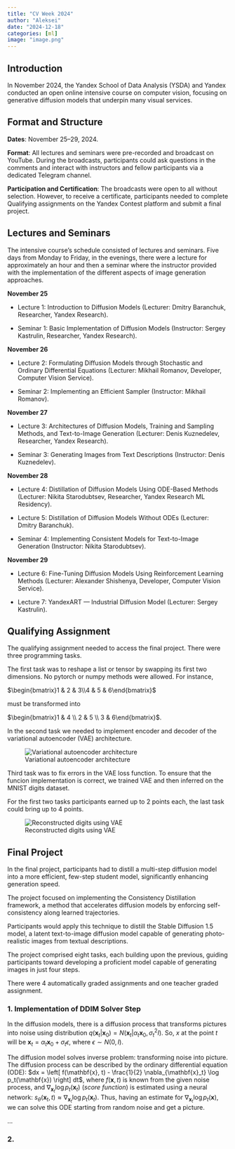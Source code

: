 ```yaml
---
title: "CV Week 2024"
author: "Aleksei"
date: "2024-12-18"
categories: [ml]
image: "image.png"
---
```


## Introduction

In November 2024, the Yandex School of Data Analysis (YSDA) and Yandex
conducted an open online intensive course on computer vision, focusing
on generative diffusion models that underpin many visual services.

## Format and Structure

**Dates**: November 25–29, 2024.

**Format**: All lectures and seminars were pre-recorded and broadcast on
YouTube. During the broadcasts, participants could ask questions in the
comments and interact with instructors and fellow participants via a
dedicated Telegram channel.

**Participation and Certification**: The broadcasts were open to all
without selection. However, to receive a certificate, participants
needed to complete Qualifying assignments on the Yandex Contest platform
and submit a final project.

## Lectures and Seminars

The intensive course's schedule consisted of lectures and seminars. Five
days from Monday to Friday, in the evenings, there were a lecture for
approximately an hour and then a seminar where the instructor provided
with the implementation of the different aspects of image generation
approaches.

**November 25**

-   Lecture 1: Introduction to Diffusion Models (Lecturer: Dmitry
    Baranchuk, Researcher, Yandex Research).

-   Seminar 1: Basic Implementation of Diffusion Models (Instructor:
    Sergey Kastrulin, Researcher, Yandex Research).

**November 26**

-   Lecture 2: Formulating Diffusion Models through Stochastic and
    Ordinary Differential Equations (Lecturer: Mikhail Romanov,
    Developer, Computer Vision Service).

-   Seminar 2: Implementing an Efficient Sampler (Instructor: Mikhail
    Romanov).

**November 27**

-   Lecture 3: Architectures of Diffusion Models, Training and Sampling
    Methods, and Text-to-Image Generation (Lecturer: Denis Kuznedelev,
    Researcher, Yandex Research).

-   Seminar 3: Generating Images from Text Descriptions (Instructor:
    Denis Kuznedelev).

**November 28**

-   Lecture 4: Distillation of Diffusion Models Using ODE-Based Methods
    (Lecturer: Nikita Starodubtsev, Researcher, Yandex Research ML
    Residency).

-   Lecture 5: Distillation of Diffusion Models Without ODEs (Lecturer:
    Dmitry Baranchuk).

-   Seminar 4: Implementing Consistent Models for Text-to-Image
    Generation (Instructor: Nikita Starodubtsev).

**November 29**

-   Lecture 6: Fine-Tuning Diffusion Models Using Reinforcement Learning
    Methods (Lecturer: Alexander Shishenya, Developer, Computer Vision
    Service).

-   Lecture 7: YandexART — Industrial Diffusion Model (Lecturer: Sergey
    Kastrulin).

## Qualifying Assignment

The qualifying assignment needed to access the final project. There were
three programming tasks.

The first task was to reshape a list or tensor by swapping its first two
dimensions. No pytorch or numpy methods were allowed. For instance,

$\begin{bmatrix}1 & 2 & 3\\4 & 5 & 6\end{bmatrix}$

must be transformed into

$\begin{bmatrix}1 & 4 \\ 2 & 5 \\ 3 & 6\end{bmatrix}$.

In the second task we needed to implement encoder and decoder of the
variational autoencoder (VAE) architecture.

![Variational autoencoder architecture](vae.png)

Third task was to fix errors in the VAE loss function. To ensure that
the funcion implementation is correct, we trained VAE and then inferred
on the MNIST digits dataset.

For the first two tasks participants earned up to 2 points each, the
last task could bring up to 4 points.

![Reconstructed digits using VAE](qualifying-mnist.png)

## Final Project

In the final project, participants had to distill a multi-step diffusion
model into a more efficient, few-step student model, significantly
enhancing generation speed.

The project focused on implementing the Consistency Distillation
framework, a method that accelerates diffusion models by enforcing
self-consistency along learned trajectories.

Participants would apply this technique to distill the Stable Diffusion
1.5 model, a latent text-to-image diffusion model capable of generating
photo-realistic images from textual descriptions.

The project comprised eight tasks, each building upon the previous,
guiding participants toward developing a proficient model capable of
generating images in just four steps.

There were 4 automatically graded assignments and one teacher graded
assignment.

### 1. Implementation of DDIM Solver Step

In the diffusion models, there is a diffusion process that transforms
pictures into noise using distribution
$q(\mathbf{x}_t | \mathbf{x}_0)= {N}(\mathbf{x}_t | \alpha_t \mathbf{x}_0, \sigma^2_t I)$.
So, $x$ at the point $t$ will be
$\mathbf{x}_t = \alpha_t \mathbf{x}_0 + \sigma_t \epsilon$, where
$\epsilon{\sim} {N}(0, I)$.

The diffusion model solves inverse problem: transforming noise into
picture. The diffusion process can be described by the ordinary
differential equation (ODE):
$dx = \left[ f(\mathbf{x}, t) - \frac{1}{2} \nabla_{\mathbf{x}_t} \log p_t(\mathbf{x}) \right] dt$,
where $f(\mathbf{x}, t)$ is known from the given noise process, and
$\nabla_{\mathbf{x}_t} \log p_t(\mathbf{x}_t)$ (*score function*) is
estimated using a neural network:
$s_\theta(\mathbf{x}_t, t) \approx \nabla_{\mathbf{x}_t} \log p_t(\mathbf{x}_t)$.
Thus, having an estimate for
$\nabla_{\mathbf{x}_t} \log p_t(\mathbf{x})$, we can solve this ODE
starting from random noise and get a picture.

...

### 2.
